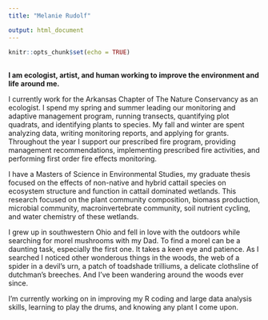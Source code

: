 ```yaml
---
title: "Melanie Rudolf"

output: html_document
---
```


```r
knitr::opts_chunk$set(echo = TRUE)
```

## 

**I am ecologist, artist, and human working to improve the environment and life around me.**  

I currently work for the Arkansas Chapter of The Nature Conservancy as an ecologist. I spend my spring and summer leading our monitoring and adaptive management program, running transects, quantifying plot quadrats, and identifying plants to species. My fall and winter are spent analyzing data, writing monitoring reports, and applying for grants. Throughout the year I support our prescribed fire program, providing management recommendations, implementing prescribed fire activities, and performing first order fire effects monitoring.

I have a Masters of Science in Environmental Studies, my graduate thesis focused on the effects of non-native and hybrid cattail species on ecosystem structure and function in cattail dominated wetlands. This research focused on the plant community composition, biomass production, microbial community, macroinvertebrate community, soil nutrient cycling, and water chemistry of these wetlands.

I grew up in southwestern Ohio and fell in love with the outdoors while searching for morel mushrooms with my Dad. To find a morel can be a daunting task, especially the first one. It takes a keen eye and patience. As I searched I noticed other wonderous things in the woods, the web of a spider in a devil's urn, a patch of toadshade trilliums, a delicate clothsline of dutchman's breeches. And I've been wandering around the woods ever since.

I'm currently working on in improving my R coding and large data analysis skills, learning to play the drums, and knowing any plant I come upon. 

